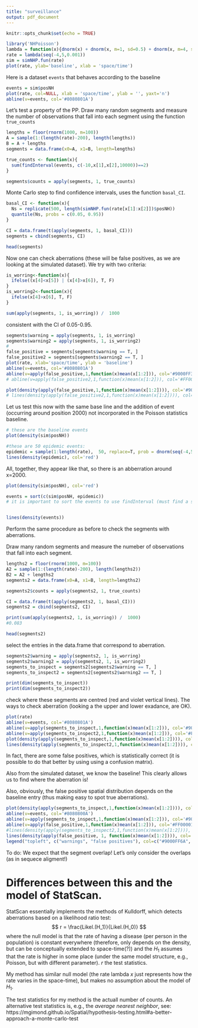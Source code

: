 ```yaml
---
title: "surveillance"
output: pdf_document
---
```


```r
knitr::opts_chunk$set(echo = TRUE)
```



```r
library('NHPoisson')
lambda = function(x){dnorm(x) + dnorm(x, m=1, sd=0.5) + dnorm(x, m=4, sd=0.1) * 0.1}
rate = lambda(seq(-4,5,0.001))
sim = simNHP.fun(rate)
plot(rate, ylab='baseline', xlab = 'space/time')
```

Here is a dataset `events` that behaves according to the baseline
```r
events = sim$posNH
plot(rate, col=NULL, xlab = 'space/time', ylab = '', yaxt='n')
abline(v=events, col='#8080801A')
```

Let's test a property of the PP.
Draw many random segments and measure the number of observations that fall into each segment using the function `true_counts`
```r
lengths = floor(rnorm(1000, m=100))
A = sample(1:(length(rate)-200), length(lengths))
B = A + lengths
segments = data.frame(x0=A, x1=B, length=lengths)
```

```r
true_counts <- function(x){
  sum(findInterval(events, c(-10,x[1],x[2],10000))==2)
}
```

```r
segments$counts = apply(segments, 1, true_counts)
```

Monte Carlo step to find confidence intervals, uses the function `basal_CI`.
```r
basal_CI <- function(x){
  Ns = replicate(500, length(simNHP.fun(rate[x[1]:x[2]])$posNH))
  quantile(Ns, probs = c(0.05, 0.95))
}
```

```r
CI = data.frame(t(apply(segments, 1, basal_CI)))
segments = cbind(segments, CI)
```

```r
head(segments)
```

Now one can check aberrations (these will be false positives, as we are looking at the simulated dataset).
We try with two criteria:
```r
is_worring<-function(x){
  ifelse((x[4]<x[5]) | (x[4]>x[6]), T, F)
}
is_worring2<-function(x){
  ifelse(x[4]>x[6], T, F)
}
```

```r
sum(apply(segments, 1, is_worring)) /  1000
```
consistent with the CI of 0.05-0.95.

```r
segments$warning = apply(segments, 1, is_worring)
segments$warning2 = apply(segments, 1, is_worring2)
#
false_positive = segments[segments$warning == T, ]
false_positive2 = segments[segments$warning2 == T, ]
plot(rate, xlab='space/time', ylab = 'baseline')
abline(v=events, col='#8080801A')
abline(v=apply(false_positive,1,function(x)mean(x[1:2])), col='#9000FF3A')
# abline(v=apply(false_positive2,1,function(x)mean(x[1:2])), col='#FF00003A')

plot(density(apply(false_positive,1,function(x)mean(x[1:2]))), col='#9000FF', xlab='space/time', ylab = 'false positives', main='')
# lines(density(apply(false_positive2,1,function(x)mean(x[1:2]))), col='#FF0000')
```


Let us test this now with the same base line and the addition of event (occurring around position 2000) not incorporated in the Poisson statistics baseline.


```r
# these are the baseline events
plot(density(sim$posNH))

#these are 50 epidemic events:
epidemic = sample(1:length(rate),  50, replace=T, prob = dnorm(seq(-4,5,0.001), m=-2, sd=0.1))
lines(density(epidemic), col='red')
```


All, together, they appear like that, so there is an abberration around x=2000.
```r
plot(density(sim$posNH), col='red')

events = sort(c(sim$posNH, epidemic))
# it is important to sort the events to use findInterval (must find a solution for the spatial case)


lines(density(events))
```

Perform the same procedure as before to check the segments with aberrations.

Draw many random segments and measure the numeber of observations that fall into each segment.
```r


lengths2 = floor(rnorm(1000, m=100))
A2 = sample(1:(length(rate)-200), length(lengths2))
B2 = A2 + lengths2
segments2 = data.frame(x0=A, x1=B, length=lengths2)

segments2$counts = apply(segments2, 1, true_counts)

CI = data.frame(t(apply(segments2, 1, basal_CI)))
segments2 = cbind(segments2, CI)

print(sum(apply(segments2, 1, is_worring)) /  1000)
#0.083
```

```r
head(segments2)
```


select the entries in the data.frame that correspond to aberration.

```r
segments2$warning = apply(segments2, 1, is_worring)
segments2$warning2 = apply(segments2, 1, is_worring2)
segments_to_inspect = segments2[segments2$warning == T, ]
segments_to_inspect2 = segments2[segments2$warning2 == T, ]
```

```r
print(dim(segments_to_inspect))
print(dim(segments_to_inspect2))
```

check where these segments are centred (red and violet vertical lines).
The ways to check aberration (looking a the upper and lower exadance, are OK).
```r
plot(rate)
abline(v=events, col='#8080801A')
abline(v=apply(segments_to_inspect,1,function(x)mean(x[1:2])), col='#9000FF1A')
abline(v=apply(segments_to_inspect2,1,function(x)mean(x[1:2])), col='#FF00003A')
plot(density(apply(segments_to_inspect,1,function(x)mean(x[1:2]))), col='#9000FF1A')
lines(density(apply(segments_to_inspect2,1,function(x)mean(x[1:2]))), col='#FF00003A')

```
In fact, there are some false positives, which is statistically correct (it is possible to do that better by using using  a confusion matrix).

Also from the simulated dataset, we know the baseline! This clearly allows us to find where the aberration is!

Also, obviously, the false positive spatial distribution depends on the baseline entry (thus making easy to spot true aberrations).
```r
plot(density(apply(segments_to_inspect,1,function(x)mean(x[1:2]))), col='#9000FF6A', xtitle='')
abline(v=events, col='#8080800A')
abline(v=apply(segments_to_inspect,1,function(x)mean(x[1:2])), col='#9000FF1A')
abline(v=apply(false_positive,1,function(x)mean(x[1:2])), col='#FF00001A')
#lines(density(apply(segments_to_inspect2,1,function(x)mean(x[1:2]))), col='#FF00003A')
lines(density(apply(false_positive, 1, function(x)mean(x[1:2]))), col='#FF00006A')
legend("topleft", c("warnings", "false positives"), col=c("#9000FF6A", "#FF00006A"), lty=c(1, 1))
```

To do: We expect that the segment overlap! Let's only consider the overlaps (as in sequece aligment!)

# Differences between this and the model of StatScan.

StatScan essentially implements the methods of Kulldorff, which detects aberrations
based on a likelihood ratio test:
$$
r = \frac{Likel.(H_1)}{Likel.(H_0)}
$$
where the null model is that the rate of having a disease (per person in the population) is constant everywhere (therefore, only depends on the density, but can be conceptually extended to space-time(?))
and the $H_1$ assumes that the rate is higher in some place (under the same model structure, e.g., Poisson, but with different parameter). $r$ the test statistics.


My method has similar null model (the rate lambda $x$ just represents how the rate varies in the space-time), but makes no assumption about the model of $H_1$.

The test statistics for my method is the actuall number of counts.
An alternative test statistics is, e.g., the *average nearest neighbor*, see:
https://mgimond.github.io/Spatial/hypothesis-testing.html#a-better-approach-a-monte-carlo-test



